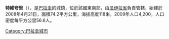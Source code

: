 {{Coord|25|46|41|S|56|38|51|W|display=title}}

'''特維夸里'''（{{lang-es|Tebicuary}}），是[[巴拉圭|巴拉圭]]的城鎮，位於該國東南部，由[[瓜伊拉省|瓜伊拉省]]負責管轄，始建於2008年4月21日，面積74.2平方公里，海拔高度118米，2009年人口4,200，人口密度每平方公里56.6人。

{{Paraguay-geo-stub}}
[[Category:巴拉圭城市|Category:巴拉圭城市]]